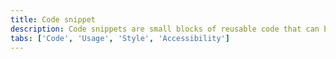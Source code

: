 ```yaml
---
title: Code snippet
description: Code snippets are small blocks of reusable code that can be inserted in a code file.
tabs: ['Code', 'Usage', 'Style', 'Accessibility']
---
```


<!-- TO-DO: this is not working

<ComponentDemo
  items={[
    {
      id: 'code-snippet-single',
      label: 'Single line',
    },
    {
      id: 'code-snippet-multi',
      label: 'Multi line',
    },
    {
      id: 'code-snippet-inline',
      label: 'Inline',
    },
  ]}
  initialSelectedItem={{
    id: 'code-snippet-single',
    label: 'Single line',
  }}>
  <ComponentVariant
    id="code-snippet-single"
    knobs={{ CodeSnippet: ['light'] }}
    links={{
      React:
        'http://react.carbondesignsystem.com/?path=/story/codesnippet--inline',
      Angular:
        'https://angular.carbondesignsystem.com/?path=/story/components-code-snippet--basic',
      Vue:
        'http://vue.carbondesignsystem.com/?path=/story/components-cvcodesnippet--default',
      Vanilla: 'https://the-carbon-components.netlify.com/?nav=code-snippet',
    }}>{`
    <CodeSnippet type="single">
    {`
      @mixin grid-container {
          width: 100%;
          padding-right: padding(mobile);
          padding-left: padding(mobile);
      }
​
      $z-indexes: (
      modal : 9000,
      overlay : 8000,
      dropdown : 7000,
      header : 6000,
      footer : 5000,
      hidden : - 1,
      overflowHidden: - 1,
      floating: 10000
      );
    `}</CodeSnippet>
`}</ComponentVariant>
  <ComponentVariant
    id="code-snippet-multi"
    knobs={{ CodeSnippet: ['light'] }}
    links={{
      React:
        'http://react.carbondesignsystem.com/?path=/story/codesnippet--inline',
      Angular:
        'https://angular.carbondesignsystem.com/?path=/story/components-code-snippet--basic',
      Vue:
        'http://vue.carbondesignsystem.com/?path=/story/components-cvcodesnippet--default',
      Vanilla: 'https://the-carbon-components.netlify.com/?nav=code-snippet',
    }}>{`
    <CodeSnippet type="multi">{`
      @mixin grid-container {
          width: 100%;
          padding-right: padding(mobile);
          padding-left: padding(mobile);
      }
​
      $z-indexes: (
      modal : 9000,
      overlay : 8000,
      dropdown : 7000,
      header : 6000,
      footer : 5000,
      hidden : - 1,
      overflowHidden: - 1,
      floating: 10000
      );
    `}</CodeSnippet>
`}</ComponentVariant>
  <ComponentVariant
    id="code-snippet-inline"
    knobs={{ CodeSnippet: ['light'] }}
    links={{
      React:
        'http://react.carbondesignsystem.com/?path=/story/codesnippet--inline',
      Angular:
        'https://angular.carbondesignsystem.com/?path=/story/components-code-snippet--basic',
      Vue:
        'http://vue.carbondesignsystem.com/?path=/story/components-cvcodesnippet--default',
      Vanilla: 'https://the-carbon-components.netlify.com/?nav=code-snippet',
    }}>{`
    <CodeSnippet type="inline">{`
      node -v
    `}</CodeSnippet>
`}</ComponentVariant>
</ComponentDemo>

-->
